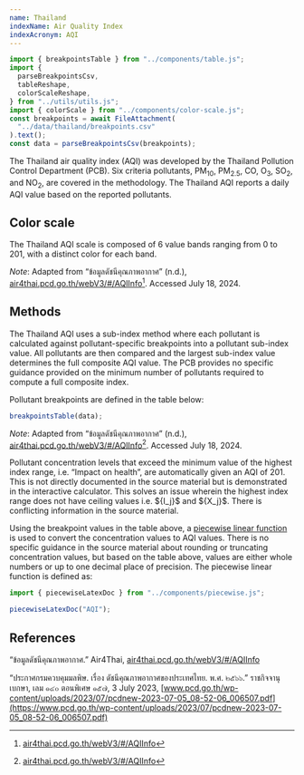 ```yaml
---
name: Thailand
indexName: Air Quality Index
indexAcronym: AQI
---
```


```js
import { breakpointsTable } from "../components/table.js";
import {
  parseBreakpointsCsv,
  tableReshape,
  colorScaleReshape,
} from "../utils/utils.js";
import { colorScale } from "../components/color-scale.js";
const breakpoints = await FileAttachment(
  "../data/thailand/breakpoints.csv"
).text();
const data = parseBreakpointsCsv(breakpoints);
```

The Thailand air quality index (AQI) was developed by the Thailand Pollution Control Department (PCB). Six criteria pollutants, PM<sub>10</sub>, PM<sub>2.5</sub>, CO, O<sub>3</sub>, SO<sub>2</sub>, and NO<sub>2</sub>, are covered in the methodology. The Thailand AQI reports a daily AQI value based on the reported pollutants.

## Color scale

The Thailand AQI scale is composed of 6 value bands ranging from 0 to 201, with a distinct color for each band.



_Note_: Adapted from “ข้อมูลดัชนีคุณภาพอากาศ” (n.d.), [air4thai.pcd.go.th/webV3/\#/AQIInfo](http://air4thai.pcd.go.th/webV3/#/AQIInfo)[^1]. Accessed July 18, 2024.

## Methods

The Thailand AQI uses a sub-index method where each pollutant is calculated against pollutant-specific breakpoints into a pollutant sub-index value. All pollutants are then compared and the largest sub-index value determines the full composite AQI value. The PCB provides no specific guidance provided on the minimum number of pollutants required to compute a full composite index.

Pollutant breakpoints are defined in the table below:

```js
breakpointsTable(data);
```

_Note_: Adapted from “ข้อมูลดัชนีคุณภาพอากาศ” (n.d.), [air4thai.pcd.go.th/webV3/\#/AQIInfo](http://air4thai.pcd.go.th/webV3/#/AQIInfo)[^1]. Accessed July 18, 2024.

<div class="note">
  Pollutant concentration levels that exceed the minimum value of the highest
  index range, i.e. “Impact on health”, are automatically given an AQI of 201.
  This is not directly documented in the source material but is demonstrated in
  the interactive calculator. This solves an issue wherein the highest index
  range does not have ceiling values i.e. ${I_j}$ and ${X_j}$. There is
  conflicting information in the source material.
</div>

Using the breakpoint values in the table above, a [piecewise linear function](/methods#piecewise-linear-function) is used to convert the concentration values to AQI values. There is no specific guidance in the source material about rounding or truncating concentration values, but based on the table above, values are either whole numbers or up to one decimal place of precision. The piecewise linear function is defined as:

```js
import { piecewiseLatexDoc } from "../components/piecewise.js";
```

```js
piecewiseLatexDoc("AQI");
```

## References

“ข้อมูลดัชนีคุณภาพอากาศ.” Air4Thai, [air4thai.pcd.go.th/webV3/\#/AQIInfo](http://air4thai.pcd.go.th/webV3/#/AQIInfo)

“ประกาศกรมควบคุมมลพิษ. เรื่อง ดัชนีคุณภาพอากาศของประเทศไทย. พ.ศ. ๒๕๖๖.” ราชกิจจานุเบกษา, เลม ๑๔๐ ตอนพิเศษ ๑๕๗, 3 July 2023, [www.pcd.go.th/wp-content/uploads/2023/07/pcdnew-2023-07-05_08-52-06_006507.pdf](https://www.pcd.go.th/wp-content/uploads/2023/07/pcdnew-2023-07-05_08-52-06_006507.pdf)

[^1]: [air4thai.pcd.go.th/webV3/\#/AQIInfo](http://air4thai.pcd.go.th/webV3/#/AQIInfo)
